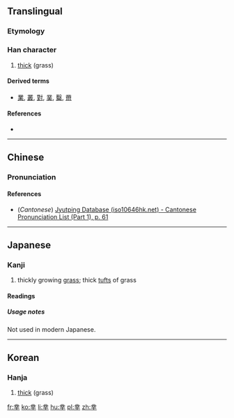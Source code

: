 ==Translingual==

===Etymology===
{{liushu|p}}

===Han character===
{{Han char|rn=2|rad=丨|as=09|sn=10|four=32401|canj=TCTJ|ids=⿱业⿱丷干}}

# [[thick]] (grass)

====Derived terms====
* [[業]], [[叢]], [[對]], [[菐]], [[糳]], [[黹]]

====References====
* {{Han ref|kx=0080.080|dkj=00087|hdz=10030.060|uh=4E35|ud=20021}}

----

==Chinese==
{{zh-forms}}

===Pronunciation===
{{zh-pron
|m=zhuǒ
|c=zok6
|mc=y
|oc=y
|ma=
|cat=n
}}

====References====
*(''Cantonese'') [http://www.iso10646hk.net/jp/document/download.jsp Jyutping Database (iso10646hk.net) - Cantonese Pronunciation List (Part 1), p. 61]

----

==Japanese==

===Kanji===
{{ja-kanji|grade=uc|rs=丨09}}

# thickly growing [[grass]]; thick [[tuft]]s of grass

====Readings====
{{ja-readings
|on=[[さく]] (saku)
|kun=[[くさのむらがり]] (kusanomuragari)
}}

=====Usage notes=====
Not used in modern Japanese.

----

==Korean==

===Hanja===
{{ko-hanja|hangeul=착|rv=chak|mr=ch'ak}}

# [[thick]] (grass)

[[fr:丵]]
[[ko:丵]]
[[li:丵]]
[[hu:丵]]
[[pl:丵]]
[[zh:丵]]